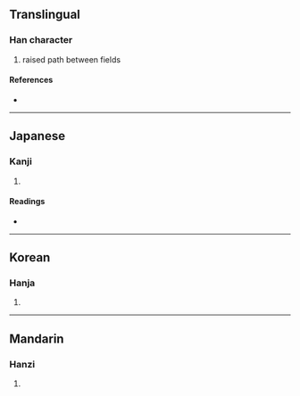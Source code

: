 {{character info/new}}
==Translingual==

===Han character===
{{Han char|rn=102|rad=田|as=02|sn=7|four=|canj=WMN,XWMN|ids=⿱田丁}}

# raised path between fields

====References====
* {{Han ref|kx=0759.081|hdz=42528.051|uh=753C|ud=30012}}

----

==Japanese==

===Kanji===
{{ja-kanji|grade=|rs=田02}}

# {{alternative form of|町|lang=ja}}

====Readings====
* {{ja-readings|on=[[ちょう]] (chō), [[てい]] (tei)|kun=[[まち]] (machi)|nanori=}}

----

==Korean==

===Hanja===
{{ko-hanja|hangeul=정|eumhun=|rv=jeong|mr=chŏng|y=ceng}}

# {{defn|lang=ko|sort=田02}}

----

==Mandarin==

===Hanzi===
{{cmn-hanzi|pin=[[tǐng]] ([[ting3]])|wg=t'ing<sup>3</sup>}}

# {{defn|lang=cmn|sort=田02}}